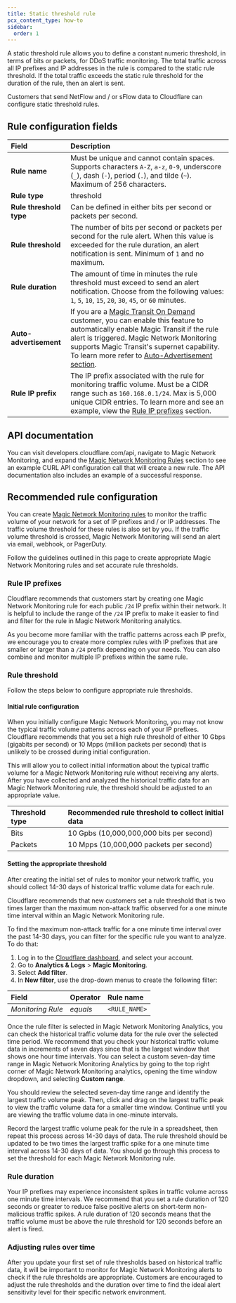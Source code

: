 ```yaml
---
title: Static threshold rule
pcx_content_type: how-to
sidebar:
  order: 1
---
```


A static threshold rule allows you to define a constant numeric threshold, in terms of bits or packets, for DDoS traffic monitoring. The total traffic across all IP prefixes and IP addresses in the rule is compared to the static rule threshold. If the total traffic exceeds the static rule threshold for the duration of the rule, then an alert is sent.

Customers that send NetFlow and / or sFlow data to Cloudflare can configure static threshold rules.

## Rule configuration fields

| Field | Description |
| :---- | :---- |
| **Rule name** | Must be unique and cannot contain spaces. Supports characters `A-Z`, `a-z`, `0-9`, underscore (`_`), dash (`-`), period (`.`), and tilde (`~`). Maximum of 256 characters. |
| **Rule type** | threshold |
| **Rule threshold type** | Can be defined in either bits per second or packets per second. |
| **Rule threshold** | The number of bits per second or packets per second for the rule alert. When this value is exceeded for the rule duration, an alert notification is sent. Minimum of `1` and no maximum. |
| **Rule duration** | The amount of time in minutes the rule threshold must exceed to send an alert notification. Choose from the following values: `1`, `5`, `10`, `15`, `20`, `30`, `45`, or `60` minutes. |
| **Auto-advertisement** | If you are a [Magic Transit On Demand](/magic-transit/on-demand) customer, you can enable this feature to automatically enable Magic Transit if the rule alert is triggered. Magic Network Monitoring supports Magic Transit's supernet capability. To learn more refer to [Auto-Advertisement section](/magic-network-monitoring/rules/rule-notifications/#rule-auto-advertisement-notifications). |
| **Rule IP prefix** | The IP prefix associated with the rule for monitoring traffic volume. Must be a CIDR range such as `160.168.0.1/24`. Max is 5,000 unique CIDR entries. To learn more and see an example, view the [Rule IP prefixes](/magic-network-monitoring/rules/#rule-ip-prefixes) section. |

## API documentation

You can visit developers.cloudflare.com/api, navigate to Magic Network Monitoring, and expand the [Magic Network Monitoring Rules](/api/resources/magic_network_monitoring/subresources/rules/) section to see an example CURL API configuration call that will create a new rule. The API documentation also includes an example of a successful response.

## Recommended rule configuration

You can create [Magic Network Monitoring rules](/magic-network-monitoring/rules/) to monitor the traffic volume of your network for a set of IP prefixes and / or IP addresses. The traffic volume threshold for these rules is also set by you. If the traffic volume threshold is crossed, Magic Network Monitoring will send an alert via email, webhook, or PagerDuty.

Follow the guidelines outlined in this page to create appropriate Magic Network Monitoring rules and set accurate rule thresholds.

### Rule IP prefixes

Cloudflare recommends that customers start by creating one Magic Network Monitoring rule for each public `/24` IP prefix within their network. It is helpful to include the range of the `/24` IP prefix to make it easier to find and filter for the rule in Magic Network Monitoring analytics.

As you become more familiar with the traffic patterns across each IP prefix, we encourage you to create more complex rules with IP prefixes that are smaller or larger than a `/24` prefix depending on your needs. You can also combine and monitor multiple IP prefixes within the same rule.

### Rule threshold

Follow the steps below to configure appropriate rule thresholds.

#### Initial rule configuration

When you initially configure Magic Network Monitoring, you may not know the typical traffic volume patterns across each of your IP prefixes. Cloudflare recommends that you set a high rule threshold of either 10 Gbps (gigabits per second) or 10 Mpps (million packets per second) that is unlikely to be crossed during initial configuration.

This will allow you to collect initial information about the typical traffic volume for a Magic Network Monitoring rule without receiving any alerts. After you have collected and analyzed the historical traffic data for an Magic Network Monitoring rule, the threshold should be adjusted to an appropriate value.

| Threshold type | Recommended rule threshold to collect initial data |
| :---- 				 | :---- 																						  |
| Bits 					 | 10 Gpbs (10,000,000,000 bits per second) 					|
| Packets 			 | 10 Mpps (10,000,000 packets per second) 						|

#### Setting the appropriate threshold

After creating the initial set of rules to monitor your network traffic, you should collect 14-30 days of historical traffic volume data for each rule.

Cloudflare recommends that new customers set a rule threshold that is two times larger than the maximum non-attack traffic observed for a one minute time interval within an Magic Network Monitoring rule.

To find the maximum non-attack traffic for a one minute time interval over the past 14-30 days, you can filter for the specific rule you want to analyze. To do that:

1. Log in to the [Cloudflare dashboard](https://dash.cloudflare.com/login), and select your account.
2. Go to **Analytics & Logs** > **Magic Monitoring**.
3. Select **Add filter**.
4. In **New filter**, use the drop-down menus to create the following filter:

| Field 						| Operator | Rule name 			|
| :---- 						| :---- 	 | :---- 		 			|
| _Monitoring Rule_ | _equals_ | `<RULE_NAME>`  |

Once the rule filter is selected in Magic Network Monitoring Analytics, you can check the historical traffic volume data for the rule over the selected time period. We recommend that you check your historical traffic volume data in increments of seven days since that is the largest window that shows one hour time intervals. You can select a custom seven-day time range in Magic Network Monitoring Analytics by going to the top right corner of Magic Network Monitoring analytics, opening the time window dropdown, and selecting **Custom range**.

You should review the selected seven-day time range and identify the largest traffic volume peak. Then, click and drag on the largest traffic peak to view the traffic volume data for a smaller time window. Continue until you are viewing the traffic volume data in one-minute intervals.

Record the largest traffic volume peak for the rule in a spreadsheet, then repeat this process across 14-30 days of data. The rule threshold should be updated to be two times the largest traffic spike for a one minute time interval across 14-30 days of data. You should go through this process to set the threshold for each Magic Network Monitoring rule.

### Rule duration

Your IP prefixes may experience inconsistent spikes in traffic volume across one minute time intervals. We recommend that you set a rule duration of 120 seconds or greater to reduce false positive alerts on short-term non-malicious traffic spikes. A rule duration of 120 seconds means that the traffic volume must be above the rule threshold for 120 seconds before an alert is fired.

### Adjusting rules over time

After you update your first set of rule thresholds based on historical traffic data, it will be important to monitor for Magic Network Monitoring alerts to check if the rule thresholds are appropriate. Customers are encouraged to adjust the rule thresholds and the duration over time to find the ideal alert sensitivity level for their specific network environment.